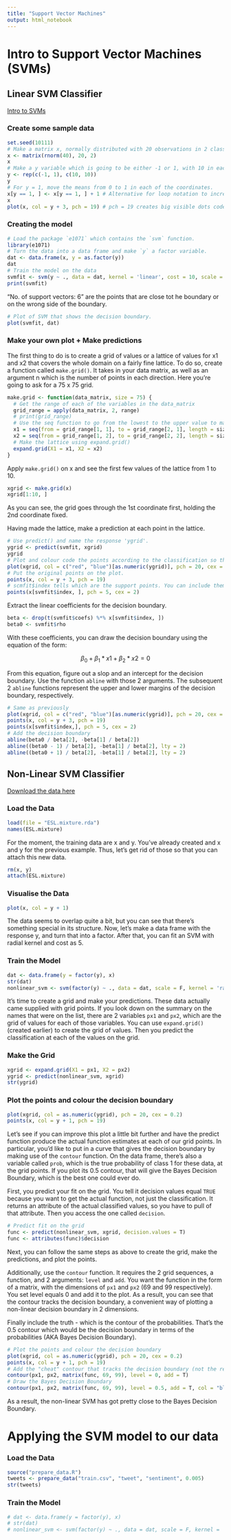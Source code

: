 ```yaml
---
title: "Support Vector Machines"
output: html_notebook
---
```


# Intro to Support Vector Machines (SVMs)

## Linear SVM Classifier

[Intro to SVMs](https://www.datacamp.com/tutorial/support-vector-machines-r)

### Create some sample data

```r
set.seed(10111)
# Make a matrix x, normally distributed with 20 observations in 2 classes/variables.
x <- matrix(rnorm(40), 20, 2)
x
# Make a y variable which is going to be either -1 or 1, with 10 in each class.
y <- rep(c(-1, 1), c(10, 10))
y
# For y = 1, move the means from 0 to 1 in each of the coordinates.
x[y == 1, ] <- x[y == 1, ] + 1 # Alternative for loop notation to increase values in rows 11 to 20 by 1.
x
plot(x, col = y + 3, pch = 19) # pch = 19 creates big visible dots coded blue or red according to whether the response is 1 or -1.
```

### Creating the model

```r
# Load the package `e1071` which contains the `svm` function.
library(e1071)
# Turn the data into a data frame and make `y` a factor variable.
dat <- data.frame(x, y = as.factor(y))
dat
# Train the model on the data
svmfit <- svm(y ~ ., data = dat, kernel = 'linear', cost = 10, scale = F)
print(svmfit)
```

"No. of support vectors: 6" are the points that are close tot he boundary or on the wrong side of the boundary.

```r
# Plot of SVM that shows the decision boundary.
plot(svmfit, dat)
```

### Make your own plot + Make predictions

The first thing to do is to create a grid of values or a lattice of values for x1 and x2 that covers the whole domain on a fairly fine lattice. To do so, create a function called `make.grid()`. It takes in your data matrix, as well as an argument n which is the number of points in each direction. Here you're going to ask for a 75 x 75 grid.

```r
make.grid <- function(data_matrix, size = 75) {
  # Get the range of each of the variables in the data_matrix
  grid_range = apply(data_matrix, 2, range)
  # print(grid_range)
  # Use the seq function to go from the lowest to the upper value to make a grid of length = size
  x1 = seq(from = grid_range[1, 1], to = grid_range[2, 1], length = size)
  x2 = seq(from = grid_range[1, 2], to = grid_range[2, 2], length = size)
  # Make the lattice using expand.grid()
  expand.grid(X1 = x1, X2 = x2)
}
```

Apply `make.grid()` on x and see the first few values of the lattice from 1 to 10.

```r
xgrid <- make.grid(x)
xgrid[1:10, ]
```

As you can see, the grid goes through the 1st coordinate first, holding the 2nd coordinate fixed.

Having made the lattice, make a prediction at each point in the lattice.

```r
# Use predict() and name the response 'ygrid'.
ygrid <- predict(svmfit, xgrid)
ygrid
# Plot and colour code the points according to the classification so that the decision boundary is clear.
plot(xgrid, col = c("red", "blue")[as.numeric(ygrid)], pch = 20, cex = 0.2)
# Put the original points on the plot.
points(x, col = y + 3, pch = 19)
# scmfit$index tells which are the support points. You can include them in the plot.
points(x[svmfit$index, ], pch = 5, cex = 2)
```

Extract the linear coefficients for the decision boundary.

```r
beta <- drop(t(svmfit$coefs) %*% x[svmfit$index, ])
beta0 <- svmfit$rho
```

With these coefficients, you can draw the decision boundary using the equation of the form:

$$\beta_0 + \beta_1 * x1 + \beta_2 * x2 = 0$$

From this equation, figure out a slop and an intercept for the decision boundary. Use the function `abline` with those 2 arguments. The subsequent 2 `abline` functions represent the upper and lower margins of the decision boundary, respectively.

```r
# Same as previously
plot(xgrid, col = c("red", "blue")[as.numeric(ygrid)], pch = 20, cex = .2)
points(x, col = y + 3, pch = 19)
points(x[svmfit$index,], pch = 5, cex = 2)
# Add the decision boundary
abline(beta0 / beta[2], -beta[1] / beta[2])
abline((beta0 - 1) / beta[2], -beta[1] / beta[2], lty = 2)
abline((beta0 + 1) / beta[2], -beta[1] / beta[2], lty = 2)
```

## Non-Linear SVM Classifier

[Download the data here](https://github.com/robintux/Datasets4StackOverFlowQuestions/blob/master/ESL.mixture.rda)

### Load the Data

```r
load(file = "ESL.mixture.rda")
names(ESL.mixture)
```

For the moment, the training data are x and y. You've already created and x and y for the previous example. Thus, let's get rid of those so that you can attach this new data.

```r
rm(x, y)
attach(ESL.mixture)
```

### Visualise the Data

```r
plot(x, col = y + 1)
```

The data seems to overlap quite a bit, but you can see that there's something special in its structure. Now, let's make a data frame with the response y, and turn that into a factor. After that, you can fit an SVM with radial kernel and cost as 5.

### Train the Model

```r
dat <- data.frame(y = factor(y), x)
str(dat)
nonlinear_svm <- svm(factor(y) ~ ., data = dat, scale = F, kernel = 'radial', cost = 5)
```

It's time to create a grid and make your predictions. These data actually came supplied with grid points. If you look down on the summary on the names that were on the list, there are 2 variables `px1` and `px2`, which are the grid of values for each of those variables. You can use `expand.grid()` (created earlier) to create the grid of values. Then you predict the classification at each of the values on the grid.

### Make the Grid

```r
xgrid <- expand.grid(X1 = px1, X2 = px2)
ygrid <- predict(nonlinear_svm, xgrid)
str(ygrid)
```

### Plot the points and colour the decision boundary

```r
plot(xgrid, col = as.numeric(ygrid), pch = 20, cex = 0.2)
points(x, col = y + 1, pch = 19)
```

Let's see if you can improve this plot a little bit further and have the predict function produce the actual function estimates at each of our grid points. In particular, you'd like to put in a curve that gives the decision boundary by making use of the `contour` function. On the data frame, there's also a variable called `prob`, which is the true probability of class 1 for these data, at the grid points. If you plot its 0.5 contour, that will give the Bayes Decision Boundary, which is the best one could ever do.

First, you predict your fit on the grid. You tell it decision values equal `TRUE` because you want to get the actual function, not just the classification. It returns an attribute of the actual classified values, so you have to pull of that attribute. Then you access the one called `decision`.

```r
# Predict fit on the grid
func <- predict(nonlinear_svm, xgrid, decision.values = T)
func <- attributes(func)$decision
```

Next, you can follow the same steps as above to create the grid, make the predictions, and plot the points.

Additionally, use the `contour` function. It requires the 2 grid sequences, a function, and 2 arguments: `level` and `add`. You want the function in the form of a matrix, with the dimensions of `px1` and `px2` (69 and 99 respectively). You set level equals 0 and add it to the plot. As a result, you can see that the contour tracks the decision boundary, a convenient way of plotting a non-linear decision boundary in 2 dimensions.

Finally include the truth - which is the contour of the probabilities. That's the 0.5 contour which would be the decision boundary in terms of the probabilities (AKA Bayes Decision Boundary).

```r
# Plot the points and colour the decision boundary
plot(xgrid, col = as.numeric(ygrid), pch = 20, cex = 0.2)
points(x, col = y + 1, pch = 19)
# Add the "cheat" contour that tracks the decision boundary (not the real boundary)
contour(px1, px2, matrix(func, 69, 99), level = 0, add = T)
# Draw the Bayes Decision Boundary
contour(px1, px2, matrix(func, 69, 99), level = 0.5, add = T, col = "blue", lwd = 2)
```

As a result, the non-linear SVM has got pretty close to the Bayes Decision Boundary.

# Applying the SVM model to our data

### Load the Data

```r
source("prepare_data.R")
tweets <- prepare_data("train.csv", "tweet", "sentiment", 0.005)
str(tweets)
```

### Train the Model

```r
# dat <- data.frame(y = factor(y), x)
# str(dat)
# nonlinear_svm <- svm(factor(y) ~ ., data = dat, scale = F, kernel = 'radial', cost = 5)
```


